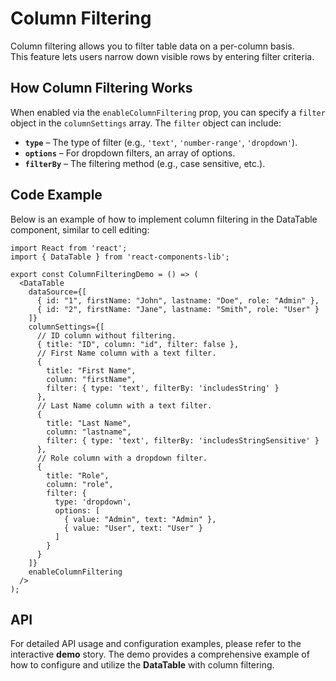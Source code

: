 
<Meta title="Organisms/DataTable/Column Filtering" component={DataTable} />

# Column Filtering

Column filtering allows you to filter table data on a per-column basis.  
This feature lets users narrow down visible rows by entering filter criteria.

## How Column Filtering Works

When enabled via the `enableColumnFiltering` prop, you can specify a `filter` object in the `columnSettings` array. The `filter` object can include:
- **`type`** – The type of filter (e.g., `'text'`, `'number-range'`, `'dropdown'`).
- **`options`** – For dropdown filters, an array of options.
- **`filterBy`** – The filtering method (e.g., case sensitive, etc.).

## Code Example

Below is an example of how to implement column filtering in the DataTable component, similar to cell editing:

```tsx
import React from 'react';
import { DataTable } from 'react-components-lib';

export const ColumnFilteringDemo = () => (
  <DataTable
    dataSource={[
      { id: "1", firstName: "John", lastname: "Doe", role: "Admin" },
      { id: "2", firstName: "Jane", lastname: "Smith", role: "User" }
    ]}
    columnSettings={[
      // ID column without filtering.
      { title: "ID", column: "id", filter: false },
      // First Name column with a text filter.
      { 
        title: "First Name", 
        column: "firstName", 
        filter: { type: 'text', filterBy: 'includesString' } 
      },
      // Last Name column with a text filter.
      { 
        title: "Last Name", 
        column: "lastname", 
        filter: { type: 'text', filterBy: 'includesStringSensitive' } 
      },
      // Role column with a dropdown filter.
      { 
        title: "Role", 
        column: "role", 
        filter: { 
          type: 'dropdown', 
          options: [
            { value: "Admin", text: "Admin" },
            { value: "User", text: "User" }
          ]
        } 
      }
    ]}
    enableColumnFiltering
  />
);
```
## API
For detailed API usage and configuration examples, please refer to the interactive **demo** story. The demo provides a comprehensive example of how to configure and utilize the **DataTable** with column filtering.